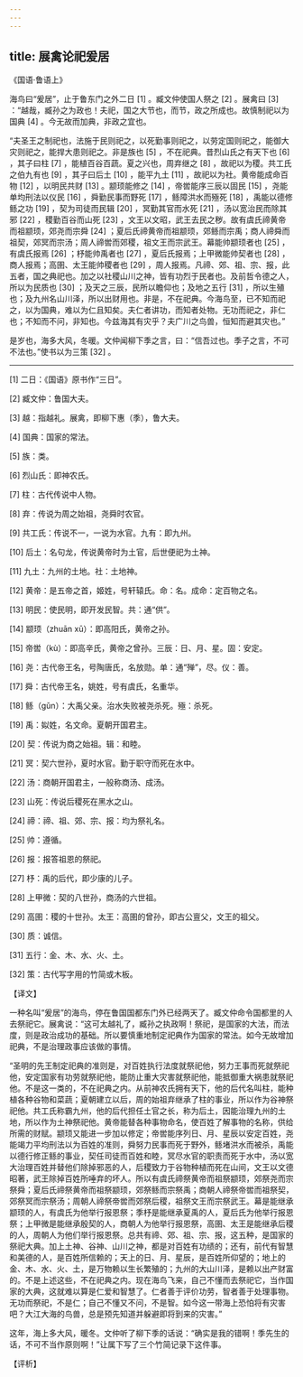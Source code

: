 ```yaml
---
---
---
```

title: 展禽论祀爰居
---




《国语·鲁语上》

海鸟曰“爰居”，止于鲁东门之外二日 [1] 。臧文仲使国人祭之 [2] 。展禽曰 [3] ：“越哉，臧孙之为政也！夫祀，国之大节也，而节，政之所成也。故慎制祀以为国典 [4] 。今无故而加典，非政之宜也。

“夫圣王之制祀也，法施于民则祀之，以死勤事则祀之，以劳定国则祀之，能御大灾则祀之，能捍大患则祀之。非是族也 [5] ，不在祀典。昔烈山氏之有天下也 [6] ，其子曰柱 [7] ，能植百谷百蔬。夏之兴也，周弃继之 [8] ，故祀以为稷。共工氏之伯九有也 [9] ，其子曰后土 [10] ，能平九土 [11] ，故祀以为社。黄帝能成命百物 [12] ，以明民共财 [13] 。颛顼能修之 [14] ，帝喾能序三辰以固民 [15] ，尧能单均刑法以仪民 [16] ，舜勤民事而野死 [17] ，鲧障洪水而殛死 [18] ，禹能以德修鲧之功 [19] ，契为司徒而民辑 [20] ，冥勤其官而水死 [21] ，汤以宽治民而除其邪 [22] ，稷勤百谷而山死 [23] ，文王以文昭，武王去民之秽。故有虞氏禘黄帝而祖颛顼，郊尧而宗舜 [24] ；夏后氏禘黄帝而祖颛顼，郊鲧而宗禹；商人禘舜而祖契，郊冥而宗汤；周人禘喾而郊稷，祖文王而宗武王。幕能帅颛顼者也 [25] ，有虞氏报焉 [26] ；杼能帅禹者也 [27] ，夏后氏报焉；上甲微能帅契者也 [28] ，商人报焉；高圉、太王能帅稷者也 [29] ，周人报焉。凡禘、郊、祖、宗、报，此五者，国之典祀也。加之以社稷山川之神，皆有功烈于民者也。及前哲令德之人，所以为民质也 [30] ；及天之三辰，民所以瞻仰也；及地之五行 [31] ，所以生殖也；及九州名山川泽，所以出财用也。非是，不在祀典。今海鸟至，已不知而祀之，以为国典，难以为仁且知矣。夫仁者讲功，而知者处物。无功而祀之，非仁也；不知而不问，非知也。今兹海其有灾乎？夫广川之鸟兽，恒知而避其灾也。”

是岁也，海多大风，冬暖。文仲闻柳下季之言，曰：“信吾过也。季子之言，不可不法也。”使书以为三策 [32] 。



* * *



[1] 二日：《国语》原书作“三日”。

[2] 臧文仲：鲁国大夫。

[3] 越：指越礼。展禽，即柳下惠（季），鲁大夫。

[4] 国典：国家的常法。

[5] 族：类。

[6] 烈山氏：即神农氏。

[7] 柱：古代传说中人物。

[8] 弃：传说为周之始祖，尧舜时农官。

[9] 共工氏：传说不一，一说为水官。九有：即九州。

[10] 后土：名句龙，传说黄帝时为土官，后世便祀为土神。

[11] 九土：九州的土地。社：土地神。

[12] 黄帝：是五帝之首，姬姓，号轩辕氏。命：名。成命：定百物之名。

[13] 明民：使民明，即开发民智。共：通“供”。

[14] 颛顼（zhuān xū）：即高阳氏，黄帝之孙。

[15] 帝喾（kù）：即高辛氏，黄帝之曾孙。三辰：日、月、星。固：安定。

[16] 尧：古代帝王名，号陶唐氏，名放勋。单：通“殚”，尽。仪：善。

[17] 舜：古代帝王名，姚姓，号有虞氏，名重华。

[18] 鲧（gǔn）：大禹父亲。治水失败被尧杀死。殛：杀死。

[19] 禹：姒姓，名文命。夏朝开国君主。

[20] 契：传说为商之始祖。辑：和睦。

[21] 冥：契六世孙，夏时水官。勤于职守而死在水中。

[22] 汤：商朝开国君主，一般称商汤、成汤。

[23] 山死：传说后稷死在黑水之山。

[24] 禘：禘、祖、郊、宗、报：均为祭礼名。

[25] 帅：遵循。

[26] 报：报答祖恩的祭祀。

[27] 杼：禹的后代，即少康的儿子。

[28] 上甲微：契的八世孙，商汤的六世祖。

[29] 高圉：稷的十世孙。太王：高圉的曾孙，即古公亶父，文王的祖父。

[30] 质：诚信。

[31] 五行：金、木、水、火、土。

[32] 策：古代写字用的竹简或木板。

【译文】

一种名叫“爰居”的海鸟，停在鲁国国都东门外已经两天了。臧文仲命令国都里的人去祭祀它。展禽说：“这可太越礼了，臧孙之执政啊！祭祀，是国家的大法，而法度，则是政治成功的基础。所以要慎重地制定祀典作为国家的常法。如今无故增加祀典，不是治理政事应该做的事情。

“圣明的先王制定祀典的准则是，对百姓执行法度就祭祀他，努力王事而死就祭祀他，安定国家有功劳就祭祀他，能防止重大灾害就祭祀他，能抵御重大祸患就祭祀他。不是这一类的，不在祀典之内。从前神农氏拥有天下，他的后代名叫柱，能种植各种谷物和菜蔬；夏朝建立以后，周的始祖弃继承了柱的事业，所以作为谷神祭祀他。共工氏称霸九州，他的后代担任土官之长，称为后土，因能治理九州的土地，所以作为土神祭祀他。黄帝能替各种事物命名，使百姓了解事物的名称，供给所需的财赋。颛顼又能进一步加以修定；帝喾能序列日、月、星辰以安定百姓，尧能竭力平均刑法以为百姓的准则，舜努力民事而死于野外，鲧堵洪水而被杀，禹能以德行修正鲧的事业，契任司徒而百姓和睦，冥尽水官的职责而死于水中，汤以宽大治理百姓并替他们除掉邪恶的人，后稷致力于谷物种植而死在山间，文王以文德昭著，武王除掉百姓所唾弃的坏人。所以有虞氏禘祭黄帝而祖祭颛顼，郊祭尧而宗祭舜；夏后氏禘祭黄帝而祖祭颛顼，郊祭鲧而宗祭禹；商朝人禘祭帝喾而祖祭契，郊祭冥而宗祭汤；周朝人禘祭帝喾而郊祭后稷，祖祭文王而宗祭武王。幕是能继承颛顼的人，有虞氏为他举行报恩祭；季杼是能继承夏禹的人，夏后氏为他举行报恩祭；上甲微是能继承殷契的人，商朝人为他举行报恩祭，高圉、太王是能继承后稷的人，周朝人为他们举行报恩祭。总共有禘、郊、祖、宗、报，这五种，是国家的祭祀大典。加上土神、谷神、山川之神，都是对百姓有功绩的；还有，前代有智慧和美德的人，是百姓所信赖的；天上的日、月、星辰，是百姓所仰望的；地上的金、木、水、火、土，是万物赖以生长繁殖的；九州的大山川泽，是赖以出产财富的。不是上述这些，不在祀典之内。现在海鸟飞来，自己不懂而去祭祀它，当作国家的大典，这就难以算是仁爱和智慧了。仁者善于评价功劳，智者善于处理事物。无功而祭祀，不是仁；自己不懂又不问，不是智。如今这一带海上恐怕将有灾害吧？大江大海的鸟兽，总是预先知道并躲避即将到来的灾害。”

这年，海上多大风，暖冬。文仲听了柳下季的话说：“确实是我的错啊！季先生的话，不可不当作原则啊！”让属下写了三个竹简记录下这件事。

【评析】
